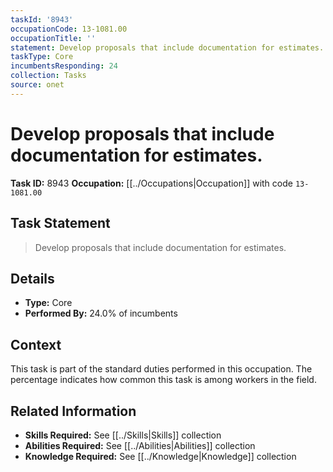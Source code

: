```yaml
---
taskId: '8943'
occupationCode: 13-1081.00
occupationTitle: ''
statement: Develop proposals that include documentation for estimates.
taskType: Core
incumbentsResponding: 24
collection: Tasks
source: onet
---
```

# Develop proposals that include documentation for estimates.

**Task ID:** 8943
**Occupation:** [[../Occupations|Occupation]] with code `13-1081.00`

## Task Statement

> Develop proposals that include documentation for estimates.

## Details

- **Type:** Core
- **Performed By:** 24.0% of incumbents

## Context

This task is part of the standard duties performed in this occupation. The percentage indicates how common this task is among workers in the field.

## Related Information

- **Skills Required:** See [[../Skills|Skills]] collection
- **Abilities Required:** See [[../Abilities|Abilities]] collection
- **Knowledge Required:** See [[../Knowledge|Knowledge]] collection
